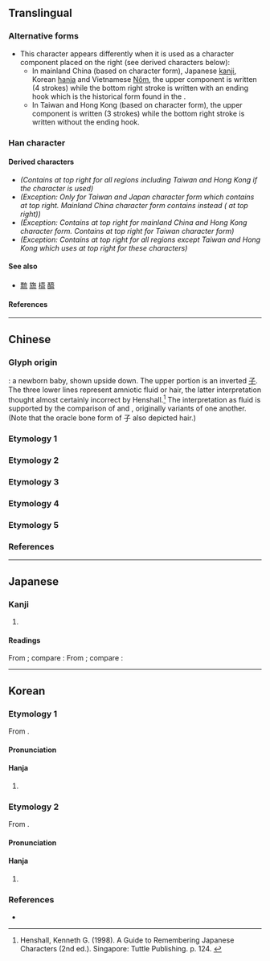 {{also|旒|荒|巟|充}}
{{character info}}
==Translingual==

===Alternative forms===
* This character appears differently when it is used as a character component placed on the right (see derived characters below):
** In mainland China (based on ''{{w|Xin Zixing}}'' character form), Japanese [[kanji]], Korean [[hanja]] and Vietnamese [[Nôm]], the upper component {{l|mul|sc=Jpan|𠫓}} is written {{l|mul|⿱[[亠]][[厶]]}} (4 strokes) while the bottom right stroke is written <big>{{l|mul|乚}}</big> with an ending hook which is the historical form found in the {{w|Kangxi Dictionary}}.
** In Taiwan and Hong Kong (based on {{w|Big5}} character form), the upper component {{l|mul|sc=Hant|𠫓}} is written {{l|mul|⿻[[一]][[厶]]}} (3 strokes) while the bottom right stroke is written <big>{{l|mul|㇄}}</big> without the ending hook.

===Han character===
{{Han char|rn=8|rad=亠|as=05|sn=7|four=00212|canj=YIHU|ids=⿱亠𠫝(GJ),⿳亠厶⿲丿丨㇄(T)}} <!-- Note: Do not use ⿱𠫓𫶧 because 𠫓 consists of ⿻一厶 for GT and ⿱亠厶 for J -->

====Derived characters====
* <big>{{l|mul|[[𢏭]], [[㧧]], [[旈]], [[𭦓]], [[𨓞]], [[𥆨]], [[锍]], [[巯]], [[𦈷]], [[𦎓]], [[𮗲]], [[𧨆]], [[酼]], [[𠡤]], [[𢂙]]}}</big> ''(Contains {{l|mul|𠫓|⿱亠厶}} at top right for all regions including Taiwan and Hong Kong if the character is used)''
* <big>{{l|mul|sc=Hant|[[㤺]]}}</big> ''(Exception: Only for Taiwan and Japan character form which contains {{l|mul|𠫓|⿱亠厶}} at top right. Mainland China character form contains <big>{{l|mul|巟}}</big> instead ({{l|mul|sc=Hans|亡}} at top right))''
* <big>{{l|mul|sc=Hant|[[鋶]]}}</big> ''(Exception: Contains {{l|mul|𠫓|⿱亠厶}} at top right for mainland China and Hong Kong character form. Contains {{l|mul|𠫓|⿻一厶}} at top right for Taiwan character form)''
* <big>{{l|mul|[[𪠻]], [[流]], [[梳]], [[㲙]], [[琉]], [[硫]], [[疏]], [[𥹷]], [[𦀠]], [[艈]], [[䖻]], [[裗]], [[䟽]], [[𨌙]], [[毓]], [[巰]], [[鯍]], [[𤭕]], [[𧰖]], [[𣹳]], [[麍]], [[𪎣]]}}</big> ''(Exception: Contains {{l|mul|𠫓|⿱亠厶}} at top right for all regions except Taiwan and Hong Kong which uses {{l|mul|𠫓|⿻一厶}} at top right for these characters)''

====See also====
* [[𥜆]] [[旒]] [[橀]] [[醯]]

====References====
{{Han ref|kx=0088.150|hdz=10284.040|uh=342C}}

----

==Chinese==

===Glyph origin===
{{Han etym}}
{{liushu|p}}: a newborn baby, shown upside down. The upper portion is an inverted [[子]]. The three lower lines represent amniotic fluid or hair, the latter interpretation thought almost certainly incorrect by Henshall.<ref>Henshall, Kenneth G. (1998). A Guide to Remembering Japanese Characters (2nd ed.). Singapore: Tuttle Publishing. p. 124. {{ISBN|978-0-8048-2038-7}}</ref> The interpretation as fluid is supported by the comparison of {{l|zh|旒}} and {{l|zh|游}}, originally variants of one another.  (Note that the oracle bone form of 子 also depicted hair.){{rfv-etym|mul}}

===Etymology 1===
{{zh-see|荒|v}}

===Etymology 2===
{{zh-see|不|v}}

===Etymology 3===
{{zh-see|巟|v}}

===Etymology 4===
{{zh-see|旒|v}}

===Etymology 5===
{{zh-see|𠫓|v}}

===References===
<references/>

----

==Japanese==

===Kanji===
{{ja-kanji|grade=|rs=亠05}}

# {{rfdef|ja|sort=亠05}}

====Readings====
From {{der|ja|ltc|-}} {{ltc-l|㐬|tr=lɨu}}<!--流-->; compare {{cog|cmn|㐬|tr=liú}}:
{{ja-readings
|goon=る
|kanon=りゅう<りう
}}
From {{der|ja|ltc|-}} {{ltc-l|㐬|tr=duət̚, tʰuət̚}}<!--突-->; compare {{cog|cmn|㐬|tr=tū}}:
{{ja-readings
|goon=とち
|kanon=とつ
}}

----

==Korean==

===Etymology 1===
From {{der|ko|ltc|sort=류|-}} {{ltc-l|㐬|tr=lɨu}}<!--流-->.

====Pronunciation====
{{ko-hanja-pron|류|유}}

====Hanja====
{{ko-hanja-search}}
{{ko-hanja|깃발|류||유}}

# {{rfdef|ko|sort=亠05}}

===Etymology 2===
From {{der|ko|ltc|sort=황|-}} {{ltc-l|㐬|tr=hwɑŋ, hwɑŋH}}<!--荒-->.

====Pronunciation====
{{ko-hanja-pron|황}}

====Hanja====
{{ko-hanja-search}}
{{ko-hanja|거칠다|거칠|황}}

# {{rfdef|ko|sort=亠05}}

===References===
* {{R:zonmal|13356}}